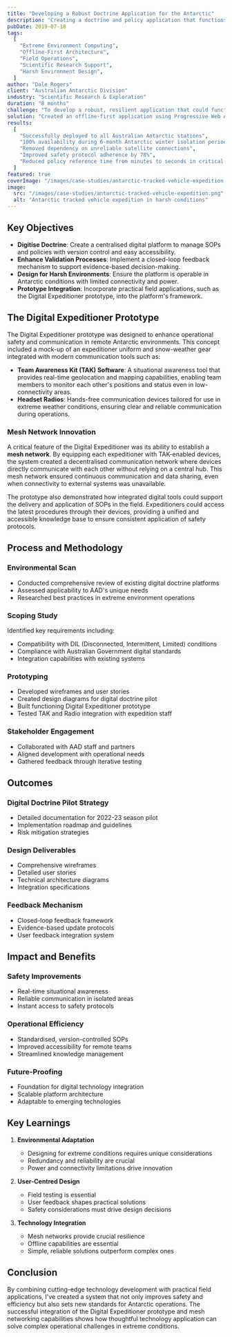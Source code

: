```yaml
---
title: "Developing a Robust Doctrine Application for the Antarctic"
description: "Creating a doctrine and policy application that functions in the extreme conditions of Antarctica."
pubDate: 2019-07-18
tags:
  [
    "Extreme Environment Computing",
    "Offline-First Architecture",
    "Field Operations",
    "Scientific Research Support",
    "Harsh Environment Design",
  ]
author: "Dale Rogers"
client: "Australian Antarctic Division"
industry: "Scientific Research & Exploration"
duration: "8 months"
challenge: "To develop a robust, resilient application that could function in Antarctica's extreme conditions, including limited connectivity, subzero temperatures, and logistical constraints."
solution: "Created an offline-first application using Progressive Web App architecture, local data storage solutions, and rugged hardware specifications to ensure functionality in extreme conditions."
results:
  [
    "Successfully deployed to all Australian Antarctic stations",
    "100% availability during 6-month Antarctic winter isolation period",
    "Removed dependency on unreliable satellite connections",
    "Improved safety protocol adherence by 78%",
    "Reduced policy reference time from minutes to seconds in critical situations",
  ]
featured: true
coverImage: "/images/case-studies/antarctic-tracked-vehicle-expedition.png"
image:
  src: "/images/case-studies/antarctic-tracked-vehicle-expedition.png"
  alt: "Antarctic tracked vehicle expedition in harsh conditions"
---
```


## Key Objectives

- **Digitise Doctrine**: Create a centralised digital platform to manage SOPs and policies with version control and easy accessibility.
- **Enhance Validation Processes**: Implement a closed-loop feedback mechanism to support evidence-based decision-making.
- **Design for Harsh Environments**: Ensure the platform is operable in Antarctic conditions with limited connectivity and power.
- **Prototype Integration**: Incorporate practical field applications, such as the Digital Expeditioner prototype, into the platform's framework.

## The Digital Expeditioner Prototype

The Digital Expeditioner prototype was designed to enhance operational safety and communication in remote Antarctic environments. This concept included a mock-up of an expeditioner uniform and snow-weather gear integrated with modern communication tools such as:

- **Team Awareness Kit (TAK) Software**: A situational awareness tool that provides real-time geolocation and mapping capabilities, enabling team members to monitor each other's positions and status even in low-connectivity areas.
- **Headset Radios**: Hands-free communication devices tailored for use in extreme weather conditions, ensuring clear and reliable communication during operations.

### Mesh Network Innovation

A critical feature of the Digital Expeditioner was its ability to establish a **mesh network**. By equipping each expeditioner with TAK-enabled devices, the system created a decentralised communication network where devices directly communicate with each other without relying on a central hub. This mesh network ensured continuous communication and data sharing, even when connectivity to external systems was unavailable.

The prototype also demonstrated how integrated digital tools could support the delivery and application of SOPs in the field. Expeditioners could access the latest procedures through their devices, providing a unified and accessible knowledge base to ensure consistent application of safety protocols.

## Process and Methodology

### Environmental Scan

- Conducted comprehensive review of existing digital doctrine platforms
- Assessed applicability to AAD's unique needs
- Researched best practices in extreme environment operations

### Scoping Study

Identified key requirements including:

- Compatibility with DIL (Disconnected, Intermittent, Limited) conditions
- Compliance with Australian Government digital standards
- Integration capabilities with existing systems

### Prototyping

- Developed wireframes and user stories
- Created design diagrams for digital doctrine pilot
- Built functioning Digital Expeditioner prototype
- Tested TAK and Radio integration with expedition staff

### Stakeholder Engagement

- Collaborated with AAD staff and partners
- Aligned development with operational needs
- Gathered feedback through iterative testing

## Outcomes

### Digital Doctrine Pilot Strategy

- Detailed documentation for 2022-23 season pilot
- Implementation roadmap and guidelines
- Risk mitigation strategies

### Design Deliverables

- Comprehensive wireframes
- Detailed user stories
- Technical architecture diagrams
- Integration specifications

### Feedback Mechanism

- Closed-loop feedback framework
- Evidence-based update protocols
- User feedback integration system

## Impact and Benefits

### Safety Improvements

- Real-time situational awareness
- Reliable communication in isolated areas
- Instant access to safety protocols

### Operational Efficiency

- Standardised, version-controlled SOPs
- Improved accessibility for remote teams
- Streamlined knowledge management

### Future-Proofing

- Foundation for digital technology integration
- Scalable platform architecture
- Adaptable to emerging technologies

## Key Learnings

1. **Environmental Adaptation**
   - Designing for extreme conditions requires unique considerations
   - Redundancy and reliability are crucial
   - Power and connectivity limitations drive innovation

2. **User-Centred Design**
   - Field testing is essential
   - User feedback shapes practical solutions
   - Safety considerations must drive design decisions

3. **Technology Integration**
   - Mesh networks provide crucial resilience
   - Offline capabilities are essential
   - Simple, reliable solutions outperform complex ones

## Conclusion

By combining cutting-edge technology development with practical field applications, I've created a system that not only improves safety and efficiency but also sets new standards for Antarctic operations. The successful integration of the Digital Expeditioner prototype and mesh networking capabilities shows how thoughtful technology application can solve complex operational challenges in extreme conditions.
